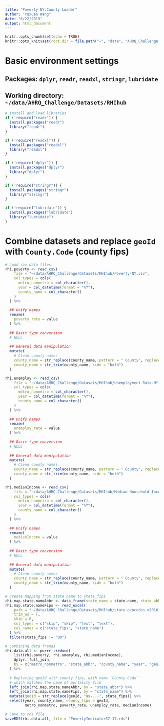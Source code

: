 ```yaml
---
title: "Poverty NY.County Loader"
author: "Yuxuan Wang"
date: "6/22/2019"
output: html_document
---
```


```r
knitr::opts_chunk$set(echo = TRUE)
knitr::opts_knit$set(root.dir = file.path("~", "data", "AHRQ_Challenge", "Datasets", "RHIhub"))
```

# Basic environment settings

## Packages: `dplyr`, `readr`, `readxl`, `stringr`, `lubridate`

## Working directory: `~/data/AHRQ_Challenge/Datasets/RHIhub`
```r
# install and load libraries
if (!require("readr")) {
  install.packages("readr")
  library("readr")
}

if (!require("readxl")) {
  install.packages("readxl")
  library("readxl")
}

if (!require("dplyr")) {
  install.packages("dplyr")
  library("dplyr")
}

if (!require("stringr")) {
  install.packages("stringr")
  library("stringr")
}

if (!require("lubridate")) {
  install.packages("lubridate")
  library("lubridate")
}
```

# Combine datasets and replace `geoId` with `County.Code` (county fips)

```r
# Load raw data files
rhi.poverty <- read_csv(
    file = "~/data/AHRQ_Challenge/Datasets/RHIhub/Poverty-NY.csv",
    col_types = cols(
      metro_nonmetro = col_character(),
      year = col_datetime(format = "%Y"),
      county_name = col_character()
    )
  ) %>% 
  
  ## Unify names
  rename(
    poverty_rate = value
  ) %>%
  
  ## Basic type conversion
  # NULL
  
  ## General data manipulation
  mutate(
    # Clean county names
    county_name = str_replace(county_name, pattern = " County", replacement = ''),
    county_name = str_trim(county_name, side = "both")
  )

rhi.unemploy <- read_csv(
    file = "~/data/AHRQ_Challenge/Datasets/RHIhub/Unemployment Rate-NY.csv",
    col_types = cols(
      metro_nonmetro = col_character(),
      year = col_datetime(format = "%Y"),
      county_name = col_character()
    )
  ) %>% 
  
  ## Unify names
  rename(
    unemploy_rate = value
  ) %>%
  
  ## Basic type conversion
  # NULL
  
  ## General data manipulation
  mutate(
    # Clean county names
    county_name = str_replace(county_name, pattern = " County", replacement = ''),
    county_name = str_trim(county_name, side = "both")
  )

rhi.medianIncome <- read_csv(
    file = "~/data/AHRQ_Challenge/Datasets/RHIhub/Median Household Income-NY.csv",
    col_types = cols(
      metro_nonmetro = col_character(),
      year = col_datetime(format = "%Y"),
      county_name = col_character()
    )
  ) %>% 
  
  ## Unify names
  rename(
    medianIncome = value
  ) %>%
  
  ## Basic type conversion
  # NULL
  
  ## General data manipulation
  mutate(
    # Clean county names
    county_name = str_replace(county_name, pattern = " County", replacement = ''),
    county_name = str_trim(county_name, side = "both")
  )

# Create mapping from state name to state_fips
rhi.map.state.nameAbbr <- data_frame(state_name = state.name, state_abbr = state.abb)
rhi.map.state.nameFips <- read_excel(
    path = "~/data/AHRQ_Challenge/Datasets/RHIhub/state-geocodes-v2016.xlsx",
    trim_ws = T,
    skip = 6,
    col_types = c("skip", "skip", "text", "text"),
    col_names = c("state_fips", "state_name")
  ) %>% 
  filter(state_fips != "00")

# Combining data frames
rhi.data.all <- purrr::reduce(
    list(rhi.poverty, rhi.unemploy, rhi.medianIncome),
    dplyr::full_join,
    by = c("metro_nonmetro", "state_abbr", "county_name", "year", "geoId")
  ) %>%
  
  # Replacing geoId with county fips, with name `County.Code`
  # which matches the name of mortality file
  left_join(rhi.map.state.nameAbbr, by = "state_abbr") %>% 
  left_join(rhi.map.state.nameFips, by = "state_name") %>% 
  mutate(geoId = str_replace(geoId, "us-..-", state_fips)) %>% 
  select(year, county_name, county_fips = geoId, 
         metro_nonmetro, poverty_rate, unemploy_rate, medianIncome)

# Save to rds file
saveRDS(rhi.data.all, file = "PovertyIndicator07-17.rds")
```
